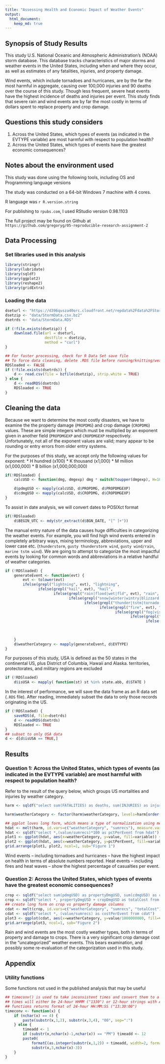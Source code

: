 ```yaml
---
title: "Assessing Health and Economic Impact of Weather Events"
output: 
  html_document:
    keep_md: true
---
```

## Synopsis of Study Results

This study U.S. National Oceanic and Atmospheric Administration's
(NOAA) storm database. This database tracks characteristics of major
storms and weather events in the United States, including when and
where they occur, as well as estimates of any fatalities, injuries,
and property damage.

Wind events, which include tornadoes and hurricanes, are by the far
the most harmful in aggregate, causing over 100,000 injuries and 90
deaths over the course of this study.  Though less frequent, severe
heat events have the highest incidence of deaths and injuries per
event.  This study finds that severe rain and wind events are by far
the most costly in terms of dollars spent to replace property and crop
damage.

## Questions this study considers

  1. Across the United States, which types of events (as indicated in the EVTYPE variable) are most harmful with respect to population health?
  1. Across the United States, which types of events have the greatest economic consequences?

## Notes about the environment used
This study was done using the following tools, including OS and Programming language versions

The study was conducted on a 64-bit Windows 7 machine with 4 cores.

R language was `r R.version.string`

For publishing to `rpubs.com`, I used RStudio version 0.98.1103

The full project may be found on Github at `https://github.com/gregoryg/05-reproducible-research-assignment-2`

## Data Processing
### Set libraries used in this analysis
```r
library(stringr)
library(lubridate)
library(sqldf)
library(ggplot2)
library(reshape2)
library(gridExtra)
```
### Loading the data
```r
dseturl <- "https://d396qusza40orc.cloudfront.net/repdata%2Fdata%2FStormData.csv.bz2"
dsetzip <- "data/StormData.csv.bz2"
dsetrds <- "data/StormData.RDS"

if (!file.exists(dsetzip)) {
    download.file(url = dseturl,
                  destfile = dsetzip,
                  method = "curl")
}

## For faster processing, check for R Data Set save file
## To force data cleaning, delete .RDS file before running/knitting/weaving
RDSloaded <- FALSE
if (!file.exists(dsetrds)) {
    d <- read.csv(file = bzfile(dsetzip), strip.white = TRUE)
} else {
    d <- readRDS(dsetrds)
    RDSloaded <- TRUE
}

```

## Cleaning the data

Because we want to determine the most costly disasters, we have to
examine the the property damage (`PROPDMG`) and crop damage
(`CROPDMG`) values.  These are simple integers which must be
multiplied by an exponent given in another field (`PROPDMGEXP` and
`CROPDMGEXP` respectively.  Unfortunately, not all of the exponent
values are valid; many appear to be rounding or entry errors from
older entry systems.

For the purposes of this study, we accept only the following values
for exponent:
  * H hundred (x100)
  * K thousand (x1,000)
  * M million (x1,000,000)
  * B billion (x1,000,000,000)

```r
if(!RDSloaded) {
    calcUSD <- function(dmg, dmgexp) dmg * switch(toupper(dmgexp), H=100, K=1000, M=1000000, B=1000000000, 1)

    d$pdmgUSD <- mapply(calcUSD, d$PROPDMG, d$PROPDMGEXP)
    d$cdmgUSD <- mapply(calcUSD, d$CROPDMG, d$CROPDMGEXP)
}
```

To assist in date analysis, we will convert dates to POSIXct format

```r
if(!RDSloaded)
    d$BEGIN_UTC <- mdy(str_extract(d$BGN_DATE, "[^ ]+"))
```

The manual entry nature of the data causes huge difficulties in
categorizing the weather events.  For example, you will find high wind
events entered in completely arbitrary ways, mixing terminology,
abbreviations, upper and lower case etc. (`thunderstorm`, `gusty
thunderstorm wind`, `gusty wind/rain`, `marine tstm wind`).  We are
going to attempt to categorize the most impactful events by looking
for common words and abbreviations in a relative handful of weather
categories.

```r
if (!RDSloaded) {
    generateEvent <- function(evt) {
        evt <- tolower(evt)
        ifelse(grepl("lightning", evt), "lightning",
               ifelse(grepl("hail", evt), "hail",
                      ifelse(grepl("rain|flood|wet|fld", evt), "rain",
                             ifelse(grepl("snow|winter|wintry|blizzard|sleet|cold|ice|freeze|avalanche|icy", evt), "winter",
                                    ifelse(grepl("thunder|tstm|tornado|wind|hurricane|funnel|tropical +storm", evt), "wind",
                                           ifelse(grepl("fire", evt), "fire",
                                                  ifelse(grepl("fog|visibility|dark|dust", evt), "low visibility",
                                                         ifelse(grepl("surf|surge|tide|tsunami|current", evt), "ocean surge",
                                                                ifelse(grepl("heat|high +temp|record +temp|warm|dry", evt), "heat",
                                                                       ifelse(grepl("volcan", evt), "volcanic activity",
                                                                              "uncategorized"
                                                                              ))))))))))
    }
    d$weatherCategory <- mapply(generateEvent, d$EVTYPE)
}
```


For purposes of this study, USA is defined as the 50 states in the
continental US, plus District of Columbia, Hawaii and
Alaska. territories, protectorates, and military regions are excluded

```r
if (!RDSloaded)
    d$isUSA <- mapply( function(st) st %in% state.abb, d$STATE )
```

In the interest of performance, we will save the data frame as an R
data set (`.RDS` file).  After reading, immediately subset the data to
only those records originating in the US.

```r
if (!RDSloaded) {
    saveRDS(d, file=dsetrds)
    d <- readRDS(dsetrds)
    RDSloaded <- TRUE
}
## subset to only USA data
d <- d[d$isUSA == TRUE,]
```

## Results
### Question 1: Across the United States, which types of events (as indicated in the EVTYPE variable) are most harmful with respect to population health?

Refer to the result of the query below, which groups US mortalities and injuries by weather category.

```r
harm <- sqldf("select sum(FATALITIES) as deaths, sum(INJURIES) as injuries, weatherCategory,count(*) as sumrecs from d group by weatherCategory ")

harm$weatherCategory <- factor(harm$weatherCategory, levels=harm[order(harm$injuries), "weatherCategory"])

## ggplot loves long form, which means a type of normalization using melt()
hdat <- melt(harm, id.vars=c("weatherCategory", "sumrecs"), measure.vars=c("deaths", "injuries"))
hdat <- sqldf("select *,(value/sumrecs)*100 as pctPerEvent from hdat")
plot1 <- ggplot(hdat, aes(x=weatherCategory, y=value, fill=variable)) + geom_bar(stat="identity") + coord_flip() + ggtitle("Total Casualties per Weather Type") + xlab("Weather type") + ylab("# Casualties")
plot2 <- ggplot(hdat, aes(x=weatherCategory, y=pctPerEvent, fill=variable)) + geom_bar(stat="identity") + coord_flip() + ggtitle("Average Casualties per Incident") + xlab("Weather type") + ylab("% Casualties Reported")
grid.arrange(plot1, plot2, ncol=1, sub="Figure 1")
```

Wind events -- including tornadoes and hurricanes -- have the highest
impact on health in terms of absolute numbers reported.  Heat events
-- including fires and heat waves -- show the highest percentage of
casualties per event.

### Question 2: Across the United States, which types of events have the greatest economic consequences?

```r
crop <- sqldf("select sum(pdmgUSD) as propertyDmgUSD, sum(cdmgUSD) as cropDmgUSD, count(*) as sumrecs, weatherCategory from d group by weatherCategory")
crop <- sqldf("select *, propertyDmgUSD + cropDmgUSD as totalCost from crop")
## create long form on crop vs property damage columns
cdat <- melt(crop, id.vars=c("weatherCategory", "sumrecs", "totalCost"), measure.vars=c("propertyDmgUSD", "cropDmgUSD"))
cdat <- sqldf("select *, (value/sumrecs) as costPerEvent from cdat")
plot3 <- ggplot(cdat, aes(x=weatherCategory, y=value/1000000000, fill=variable)) + geom_bar(stat="identity") + coord_flip() + ggtitle("Damages per Weather Type") + xlab("Weather type") + ylab("Damages in Billions USD")
grid.arrange(plot3, ncol=1, sub="Figure 2")

```

Rain and wind events are the most costly weather types, both in terms
of property and damage to crops.  There is a very significant crop
damage cost in the "uncategorized" weather events.  This bears
examination, and possibly some re-evaluation of the categorization
used in this study.  

## Appendix
### Utility functions
Some functions not used in the published analysis that may be useful

```r
## timeconv() is used to take inconsistent times and convert them to a standard format
## times will either be 24-hour HHMM ("1330") or 12-hour strings with AM/PM ("01:30:00 PM")
## functions returns format of 24-hour HH:MM:SS ("13:30:00")
timeconv <- function(x) {
    if (nchar(x) == 4) {
        paste(substr(x,1,2), substr(x,3,4), "00", sep=":")
    } else {
        timeadd <- 1
        if (substr(x,nchar(x)-1,nchar(x)) == "PM") timeadd <- 12
        paste0(
            formatC(as.integer(substr(x,1,2)) + timeadd, width=2, format="d", flag="0"),
            substr(x,3,nchar(x)-3))
    }
}

```
